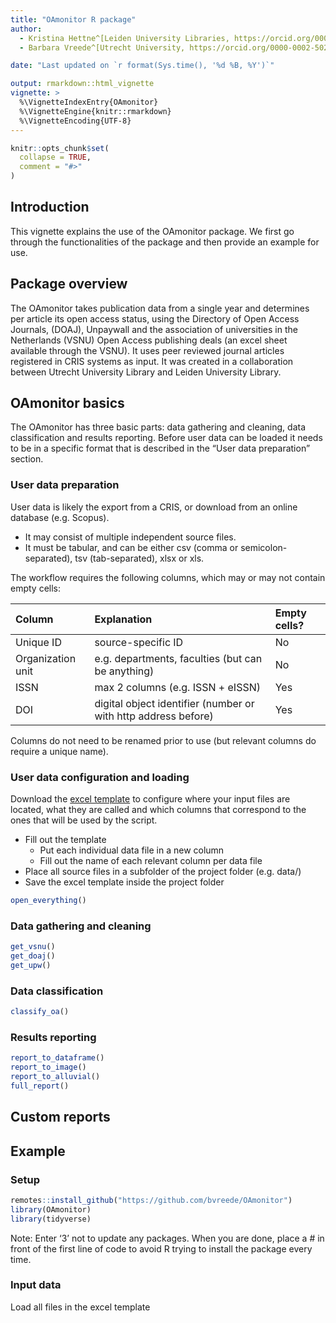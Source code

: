 ```yaml
---
title: "OAmonitor R package"
author:
  - Kristina Hettne^[Leiden University Libraries, https://orcid.org/0000-0002-4182-7560]
  - Barbara Vreede^[Utrecht University, https://orcid.org/0000-0002-5023-4601]

date: "Last updated on `r format(Sys.time(), '%d %B, %Y')`"

output: rmarkdown::html_vignette
vignette: >
  %\VignetteIndexEntry{OAmonitor}
  %\VignetteEngine{knitr::rmarkdown}
  %\VignetteEncoding{UTF-8}
---
```


```r
knitr::opts_chunk$set(
  collapse = TRUE,
  comment = "#>"
)
```

## Introduction
This vignette explains the use of the OAmonitor package. We first go through the functionalities of the package and then provide an example for use.

## Package overview
The OAmonitor takes publication data from a single year and determines per article its open access status, using the Directory of Open Access Journals, (DOAJ), Unpaywall and the association of universities in the Netherlands (VSNU) Open Access publishing deals (an excel sheet available through the VSNU). It uses peer reviewed journal articles registered in CRIS systems as input. It was created in a collaboration between Utrecht University Library and Leiden University Library.

## OAmonitor basics
The OAmonitor has three basic parts: data gathering and cleaning, data classification and results reporting. Before user data can be loaded it needs to be in a specific format that is described in the "User data preparation" section.

### User data preparation
User data is likely the export from a CRIS, or download from an online database (e.g. Scopus).

* It may consist of multiple independent source files.
* It must be tabular, and can be either csv (comma or semicolon-separated), tsv (tab-separated), xlsx or xls.

The workflow requires the following columns, which may or may not contain empty cells:

| Column | Explanation | Empty cells? |
|:-------|:------------|:-------------|
|Unique ID|source-specific ID|No|
|Organization unit|e.g. departments, faculties (but can be anything)|No
|ISSN|max 2 columns (e.g. ISSN + eISSN)|Yes
|DOI|digital object identifier (number or with http address before)|Yes

Columns do not need to be renamed prior to use (but relevant columns do require a unique name).

### User data configuration and loading
Download the [excel template](https://github.com/bvreede/OAmonitoring/blob/master/config/config_pub_files.xlsx) to configure where your input files are located, what they are called and which columns that correspond to the ones that will be used by the script.

* Fill out the template
  * Put each individual data file in a new column
  * Fill out the name of each relevant column per data file
* Place all source files in a subfolder of the project folder (e.g. data/)
* Save the excel template inside the project folder

```r
open_everything()
```

### Data gathering and cleaning
```r
get_vsnu()
get_doaj()
get_upw()
```

### Data classification
```r
classify_oa()
```
### Results reporting
```r
report_to_dataframe()
report_to_image()
report_to_alluvial()
full_report()
```
## Custom reports 

## Example

### Setup
```r
remotes::install_github("https://github.com/bvreede/OAmonitor")
library(OAmonitor)
library(tidyverse)
```
Note: Enter '3' not to update any packages. When you are done, place a # in front of the first line of code to avoid R trying to install the package every time.

### Input data

Load all files in the excel template
```r


```

